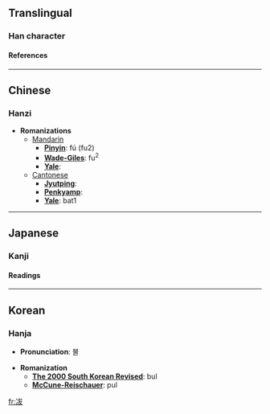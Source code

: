 ==Translingual==
===Han character===
{{Han char|rad=冫|as=05|sn=7|four=3314<sub>7</sub>|canj=戈一戈大水 (IMIKE), 戈一戈大大 (IMIKK)}}
====References====
{{Han ref|kx=0132.030|dkj=01624|dj=0295.050|hdz=10295.140|uh=51B9|ud=20921|bh=CA6B|bd=51819}}
----

==Chinese==
===Hanzi===


* '''Romanizations'''
** [[Mandarin]]
*** '''[[Pinyin]]''': fú (fu2)
*** '''[[Wade-Giles]]''': fu<sup>2</sup>
*** '''[[Yale]]''': 
**[[Cantonese]]
***'''[[Jyutping]]''':
***'''[[Penkyamp]]''': 
***'''[[Yale]]''': bat1


----
==Japanese==
===Kanji===
{{ja-kanji|grade=|rs=冫05}}
====Readings====
{{ja-readings|on=[[ふつ]] (futsu), [[ぶち]] (buchi), [[はつ]] (hatsu), [[ほち]] (hochi)|kun=}}


----
==Korean==
===Hanja===

* '''Pronunciation''': 불

* '''Romanization'''
** '''[[The 2000 South Korean Revised Romanization|The 2000 South Korean Revised]]''': bul
** '''[[McCune-Reischauer]]''': pul


[[fr:冹]]